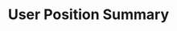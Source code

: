 ---
title: User Position Summary
description: Get summary of user's position in a specific vault
openapi: GET /users/{address}/vaults/{vault_id}/summary
---